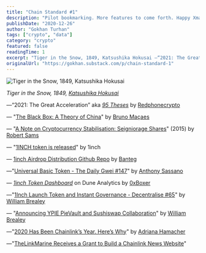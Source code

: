 ```yaml
---
title: "Chain Standard #1"
description: "Pilot bookmarking. More features to come forth. Happy Xmas."
publishDate: "2020-12-26"
author: "Gokhan Turhan"
tags: ["crypto", "data"]
category: "crypto"
featured: false
readingTime: 1
excerpt: "Tiger in the Snow, 1849, Katsushika Hokusai —“2021: The Great Acceleration” aka 95 Theses by..."
originalUrl: "https://gokhan.substack.com/p/chain-standard-1"
---
```


![Tiger in the Snow, 1849, Katsushika Hokusai](/blog/images/tiger-in-the-snow-1849-katsushika-hokusai.jpeg)

*Tiger in the Snow, 1849, [Katsushika Hokusai](https://en.wikipedia.org/wiki/Hokusai)*

—“2021: The Great Acceleration” aka *[95 Theses](https://redphone.substack.com/p/theses-2021)* by [Redphonecrypto](https://twitter.com/redphonecrypto)

— "[The Black Box: A Theory of China](https://brunomacaes.substack.com/p/the-black-box-a-theory-of-china)" by [Bruno Maçaes](https://twitter.com/MacaesBruno)

— "[A Note on Cryptocurrency Stabilisation: Seigniorage Shares](https://github.com/rmsams/stablecoins/blob/master/paper.pdf)" (2015) by [Robert Sams](https://twitter.com/codedlogic?lang=en)

— "[1INCH token is released](https://1inch-exchange.medium.com/1inch-token-is-released-e69ad69cf3ee)" by 1inch

— [1inch Airdrop Distribution Github Repo](https://gist.github.com/banteg/12708815fb63239d9f28dec5df8641f9) by [Banteg](https://twitter.com/bantg)

—"[Universal Basic Token - The Daily Gwei #147](https://thedailygwei.substack.com/p/universal-basic-token-the-daily-gwei)" by [Anthony Sassano](https://twitter.com/sassal0x)

— *[1inch Token Dashboard](https://duneanalytics.com/0xBoxer/1inch-token)* on Dune Analytics by [0xBoxer](https://twitter.com/0xBoxer)

—"[1Inch Launch Token and Instant Governance - Decentralise #65](https://decentralise.substack.com/p/1inch-launch-token-and-instant-governance)" by [William Brealey](https://twitter.com/Decentralise__)

— "[Announcing YPIE PieVault and Sushiswap Collaboration](https://medium.com/piedao/announcing-ypie-pievault-and-sushiswap-collaboration-a89b102e81e7)" by [William Brealey](https://twitter.com/Decentralise__)

—"[2020 Has Been Chainlink’s Year. Here’s Why](https://decrypt.co/51015/2020-has-been-chainlinks-year-heres-why)" by [Adriana Hamacher](https://twitter.com/AdrianaHamacher)

—"[TheLinkMarine Receives a Grant to Build a Chainlink News Website](https://blog.chain.link/thelinkmarine-receives-a-grant-to-build-a-chainlink-news-website/)"